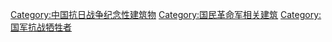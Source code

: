 [[Category:中国抗日战争纪念性建筑物|Category:中国抗日战争纪念性建筑物]]
[[Category:国民革命军相关建筑|Category:国民革命军相关建筑]]
[[Category:国军抗战牺牲者|Category:国军抗战牺牲者]]